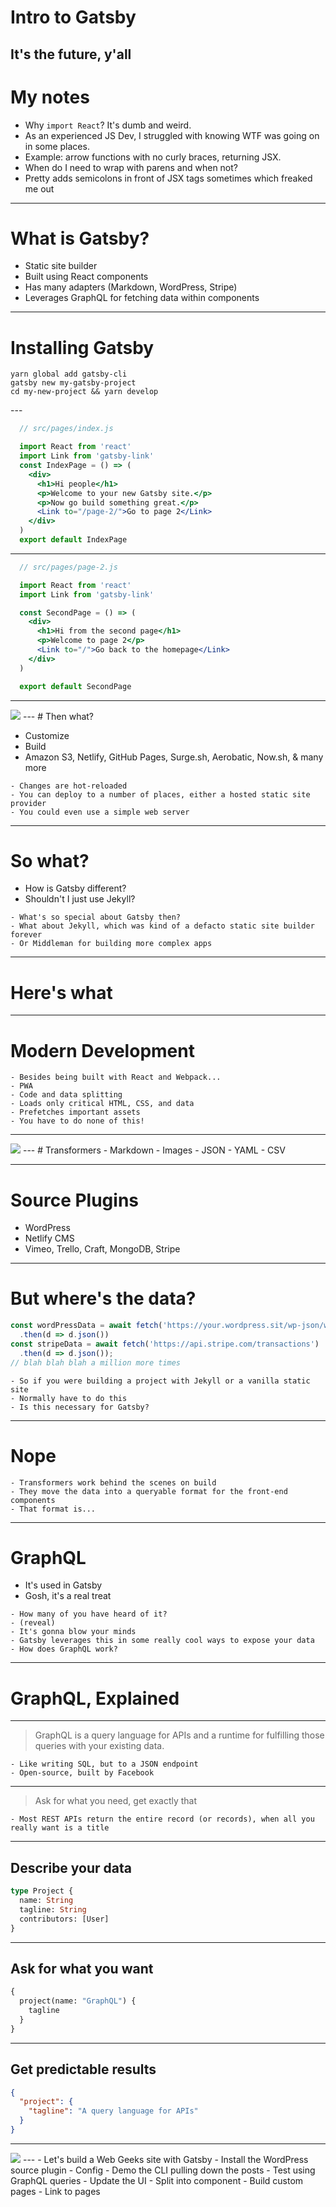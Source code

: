 
# Intro to Gatsby
It's the future, y'all
---
# My notes
- Why `import React`? It's dumb and weird.
- As an experienced JS Dev, I struggled with knowing WTF was going on in some places.
- Example: arrow functions with no curly braces, returning JSX.
- When do I need to wrap with parens and when not?
- Pretty adds semicolons in front of JSX tags sometimes which freaked me out
---
# What is Gatsby?
- Static site builder
- Built using React components
- Has many adapters (Markdown, WordPress, Stripe)
- Leverages GraphQL for fetching data within components
---
# Installing Gatsby

<div style={{ fontSize: '1.5em' }}>

```
yarn global add gatsby-cli
gatsby new my-gatsby-project
cd my-new-project && yarn develop
```

</div>
---

```jsx
  // src/pages/index.js

  import React from 'react'
  import Link from 'gatsby-link'
  const IndexPage = () => (
    <div>
      <h1>Hi people</h1>
      <p>Welcome to your new Gatsby site.</p>
      <p>Now go build something great.</p>
      <Link to="/page-2/">Go to page 2</Link>
    </div>
  )
  export default IndexPage
```
---

```jsx
  // src/pages/page-2.js

  import React from 'react'
  import Link from 'gatsby-link'

  const SecondPage = () => (
    <div>
      <h1>Hi from the second page</h1>
      <p>Welcome to page 2</p>
      <Link to="/">Go back to the homepage</Link>
    </div>
  )

  export default SecondPage
```
---
<Image src='images/gatsby_starter.png' />
---
# Then what?

- Customize
- Build
- Amazon S3, Netlify, GitHub Pages, Surge.sh, Aerobatic, Now.sh, & many more

```notes
- Changes are hot-reloaded
- You can deploy to a number of places, either a hosted static site provider
- You could even use a simple web server
```
---
# So what?
- How is Gatsby different?
- Shouldn't I just use Jekyll?

```notes
- What's so special about Gatsby then?
- What about Jekyll, which was kind of a defacto static site builder forever
- Or Middleman for building more complex apps
```
---

# Here's what
---
# Modern Development

```notes
- Besides being built with React and Webpack...
- PWA
- Code and data splitting
- Loads only critical HTML, CSS, and data
- Prefetches important assets
- You have to do none of this!
```
---
<Image src='https://pmcvariety.files.wordpress.com/2016/02/transformers-age-of-extinction.jpg' />
---
# Transformers
- Markdown
- Images
- JSON
- YAML
- CSV

---
# Source Plugins
- WordPress
- Netlify CMS
- Vimeo, Trello, Craft, MongoDB, Stripe

---
# But where's the data?

```js
const wordPressData = await fetch('https://your.wordpress.sit/wp-json/wp/v2/posts')
  .then(d => d.json())
const stripeData = await fetch('https://api.stripe.com/transactions')
  .then(d => d.json());
// blah blah blah a million more times
```

```notes
- So if you were building a project with Jekyll or a vanilla static site
- Normally have to do this
- Is this necessary for Gatsby?
```
---
# Nope

```notes
- Transformers work behind the scenes on build
- They move the data into a queryable format for the front-end components
- That format is...
```
---
# GraphQL
- It's used in Gatsby
- Gosh, it's a real treat

```notes
- How many of you have heard of it?
- (reveal)
- It's gonna blow your minds
- Gatsby leverages this in some really cool ways to expose your data
- How does GraphQL work?
```
---

# GraphQL, Explained
---
> GraphQL is a query language for APIs and a runtime for fulfilling those queries with your existing data.

```notes
- Like writing SQL, but to a JSON endpoint
- Open-source, built by Facebook
```
---
> Ask for what you need, get exactly that

```notes
- Most REST APIs return the entire record (or records), when all you really want is a title
```
---
## Describe your data

```graphql
type Project {
  name: String
  tagline: String
  contributors: [User]
}
```
---
## Ask for what you want

```graphql
{
  project(name: "GraphQL") {
    tagline
  }
}
```
---
## Get predictable results

```json
{
  "project": {
    "tagline": "A query language for APIs"
  }
}
```
---
<Image src='images/graphql_1.png' />
---
- Let's build a Web Geeks site with Gatsby
- Install the WordPress source plugin
- Config
- Demo the CLI pulling down the posts
- Test using GraphQL queries
- Update the UI
- Split into component
- Build custom pages
- Link to pages
